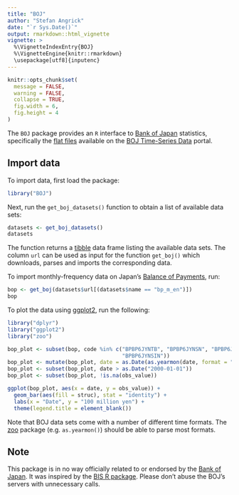 ```yaml
---
title: "BOJ"
author: "Stefan Angrick"
date: "`r Sys.Date()`"
output: rmarkdown::html_vignette
vignette: >
  %\VignetteIndexEntry{BOJ}
  %\VignetteEngine{knitr::rmarkdown}
  \usepackage[utf8]{inputenc}
---
```


```r
knitr::opts_chunk$set(
  message = FALSE,
  warning = FALSE,
  collapse = TRUE,
  fig.width = 6, 
  fig.height = 4
)
```

The `BOJ` package provides an `R` interface to [Bank of Japan](https://www.boj.or.jp/) statistics, specifically the [flat files](https://www.stat-search.boj.or.jp/info/dload_en.html) available on the [BOJ Time-Series Data](https://www.stat-search.boj.or.jp/) portal.

## Import data

To import data, first load the package:

```r
library("BOJ")
```

Next, run the `get_boj_datasets()` function to obtain a list of available data sets:

```r
datasets <- get_boj_datasets()
datasets
```

The function returns a [tibble](https://tibble.tidyverse.org/) data frame listing the available data sets. The column `url` can be used as input for the function `get_boj()` which downloads, parses and imports the corresponding data.

To import monthly-frequency data on Japan's [Balance of Payments](https://www.boj.or.jp/en/statistics/br/index.htm/), run:

```r
bop <- get_boj(datasets$url[(datasets$name == "bp_m_en")])
bop
```

To plot the data using [ggplot2](https://ggplot2.tidyverse.org), run the following:

```r
library("dplyr")
library("ggplot2")
library("zoo")

bop_plot <- subset(bop, code %in% c("BPBP6JYNTB", "BPBP6JYNSN", "BPBP6JYNPIN",
                                    "BPBP6JYNSIN"))
bop_plot <- mutate(bop_plot, date = as.Date(as.yearmon(date, format = "%Y%m")))
bop_plot <- subset(bop_plot, date > as.Date("2000-01-01"))
bop_plot <- subset(bop_plot, !is.na(obs_value))

ggplot(bop_plot, aes(x = date, y = obs_value)) +
  geom_bar(aes(fill = struc), stat = "identity") +
  labs(x = "Date", y = "100 million yen") +
  theme(legend.title = element_blank())
```

Note that BOJ data sets come with a number of different time formats. The [zoo](https://cran.r-project.org/package=zoo) package (e.g. `as.yearmon()`) should be able to parse most formats.

## Note

This package is in no way officially related to or endorsed by the [Bank of Japan](https://www.boj.or.jp/). It was inspired by the [BIS R package](https://github.com/expersso/BIS). Please don't abuse the BOJ's servers with unnecessary calls.
